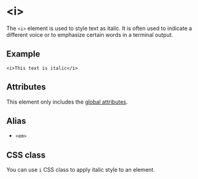 # \<i>

The `<i>` element is used to style text as italic. It is often used to indicate a different voice or to emphasize certain words in a terminal output.

## Example

```ziyy
<i>This text is italic</i>
```

## Attributes

This element only includes the [global attributes](../globals.mdx).

## Alias

- `<em>`

## CSS class

You can use `i` CSS class to apply italic style to an element.
